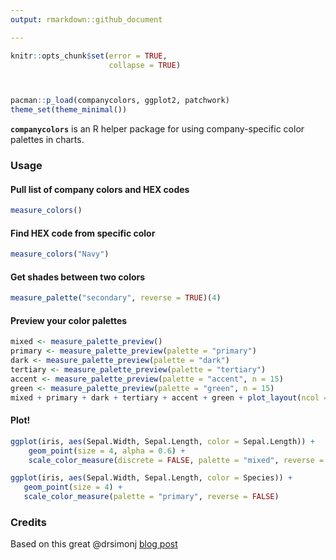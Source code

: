 ```yaml
---
output: rmarkdown::github_document

---
```


```r
knitr::opts_chunk$set(error = TRUE,
                      collapse = TRUE)



pacman::p_load(companycolors, ggplot2, patchwork)
theme_set(theme_minimal())
```


**`companycolors`** is an R helper package for using company-specific color palettes in charts.

### Usage

#### Pull list of company colors and HEX codes

```r
measure_colors()
```

#### Find HEX code from specific color
```r
measure_colors("Navy")
```

#### Get shades between two colors
```r
measure_palette("secondary", reverse = TRUE)(4)
```


#### Preview your color palettes
```r
mixed <- measure_palette_preview()
primary <- measure_palette_preview(palette = "primary")
dark <- measure_palette_preview(palette = "dark")
tertiary <- measure_palette_preview(palette = "tertiary")
accent <- measure_palette_preview(palette = "accent", n = 15)
green <- measure_palette_preview(palette = "green", n = 15)
mixed + primary + dark + tertiary + accent + green + plot_layout(ncol = 2)
```





#### Plot!

```r
ggplot(iris, aes(Sepal.Width, Sepal.Length, color = Sepal.Length)) +
    geom_point(size = 4, alpha = 0.6) +
    scale_color_measure(discrete = FALSE, palette = "mixed", reverse = TRUE)
```


```r
ggplot(iris, aes(Sepal.Width, Sepal.Length, color = Species)) +
   geom_point(size = 4) +
   scale_color_measure(palette = "primary", reverse = FALSE)
```




### Credits
Based on this great @drsimonj [blog post](https://drsimonj.svbtle.com/creating-corporate-colour-palettes-for-ggplot2)


